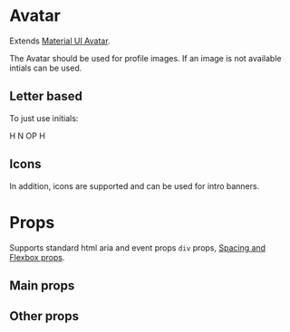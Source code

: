 
<Meta title="components|Avatar" component={Avatar} />

# Avatar

Extends [Material UI Avatar](https://material-ui.com/components/avatars/).

The Avatar should be used for profile images. If an image is not available intials can be used.

<Preview>
  <Story name="default">
    <Flex>
      <Avatar m={1} alt="John Smith" src="https://i.pravatar.cc/40" />
      <Avatar
        m={1}
        alt="John Smith"
        src="https://i.pravatar.cc/60"
        size="60px"
      />
    </Flex>
  </Story>
</Preview>

## Letter based

To just use initials:

<Preview>
  <Story name="letter based">
    <Flex>
      <Avatar m={1} bgcolor="palette.primary">
        H
      </Avatar>
      <Avatar m={1} bgcolor="palette.success">
        N
      </Avatar>
      <Avatar m={1} bgcolor="palette.warning">
        OP
      </Avatar>
      <Avatar m={1} bgcolor="primary.main">
        H
      </Avatar>
    </Flex>
  </Story>
</Preview>

## Icons

In addition, icons are supported and can be used for intro banners.

<Preview>
  <Story name="icons">
    <Flex>
      <Avatar m={1}>
        <Icons.Folder />
      </Avatar>
      <Avatar m={1} bgcolor="black" color="LightBlue">
        <Icons.Pageview />
      </Avatar>
      <Avatar m={1} bgcolor="primary.light" color="LightGrey">
        <Icons.Assignment />
      </Avatar>
    </Flex>
  </Story>
</Preview>

# Props

Supports standard html aria and event props `div` props, [Spacing and Flexbox props](/components/?path=/docs/design-system-positioning--page).

## Main props

<Props of={BaseAvatarDocs} />

## Other props

<Props of={RestAvatarDocs} />
